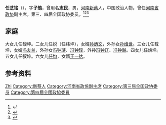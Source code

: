 '''任芝铭'''（{{bd|1869年||1969年|}}），字'''子勉'''，曾用名'''志民'''，男，[[河南|河南]][[新蔡|新蔡]]人，中国政治人物，曾任[[河南省政协|河南省政协]]副主席，第三、四届全国政协委员。<ref>{{Cite book|title=历届全国政协委员人名辞典|author=|publisher=中国国际广播出版社|year=1996|isbn=9787507813746|location=北京|pages=286}}</ref><ref>{{Cite book|title=中华人民共和国职官志|author=何虎生, 李耀东, 向常福主编|publisher=中国社会出版社|year=2003|isbn=9787800883934|location=北京|pages=}}</ref><ref>{{Cite book|title=20世纪中华人物名字号辞典|author=周家珍编著|publisher=法律出版社|year=2000|isbn=9787503628320|location=北京|pages=}}</ref>

== 家庭 ==
大女儿任馥坤。二女儿任锐（任纬坤），女婿[[孙炳文|孙炳文]]，外孙女[[孙维世|孙维世]]。三女儿任载坤，女婿[[冯友兰|冯友兰]]，外孙女[[冯钟琏|冯钟琏]]、[[冯钟璞|冯钟璞]]，外孙[[冯钟辽|冯钟辽]]、[[冯钟越|冯钟越]]。四女儿任焕坤。五女儿任叙坤。六女儿[[任均|任均]]，女婿[[王一达|王一达]]。

== 参考资料 ==
{{reflist}}

{{Authority control}}
{{DEFAULTSORT:Ren任}}
[[Category:任姓|Zhi]]
[[Category:新蔡人|Category:新蔡人]]
[[Category:河南省政協副主席|Category:河南省政協副主席]]
[[Category:第三届全国政协委员|Category:第三届全国政协委员]]
[[Category:第四屆全國政協委員|Category:第四屆全國政協委員]]

{{中国人物小作品}}
